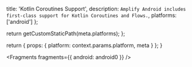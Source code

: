 
  title: 'Kotlin Coroutines Support',
  description: `Amplify Android includes first-class support for Kotlin Coroutines and Flows.`,
  platforms: ['android']
};

  return getCustomStaticPath(meta.platforms);
};

  return {
    props: {
      platform: context.params.platform,
      meta
    }
  };
}


<Fragments fragments={{ android: android0 }} />
